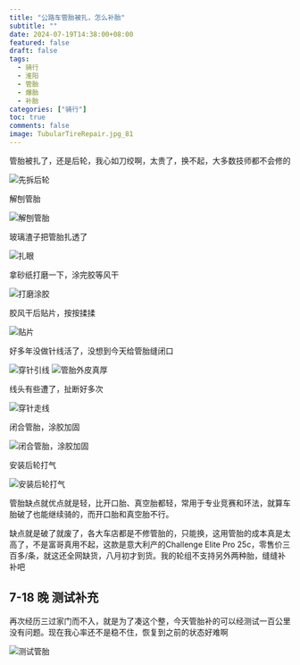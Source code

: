 ```yaml
---
title: "公路车管胎被扎，怎么补胎"
subtitle: ""
date: 2024-07-19T14:38:00+08:00
featured: false
draft: false
tags:
  - 骑行
  - 淮阳
  - 管胎
  - 爆胎
  - 补胎
categories: ["骑行"]
toc: true
comments: false
image: TubularTireRepair.jpg_81
---
```



管胎被扎了，还是后轮，我心如刀绞啊，太贵了，换不起，大多数技师都不会修的

<Img src="20240718143947.jpg" alt="先拆后轮" />

解刨管胎

<Img src="cc9a297937f92440c3d0eec0ce93932.jpg" alt="解刨管胎" />

玻璃渣子把管胎扎透了

<Img src="202407181439481.jpg" alt="扎眼" />

拿砂纸打磨一下，涂完胶等风干

<Img src="202407181439482.jpg" alt="打磨涂胶" />

胶风干后贴片，按按揉揉

<Img src="20240718143949.jpg" alt="贴片" />

好多年没做针线活了，没想到今天给管胎缝闭口

<Img src="202407181439491.jpg" alt="穿针引线" />

<Img src="202407181439492.jpg" alt="管胎外皮真厚" />

线头有些遭了，扯断好多次

<Img src="202407181439493.jpg" alt="穿针走线" />

闭合管胎，涂胶加固

<Img src="20240718143950.jpg" alt="闭合管胎，涂胶加固" />

安装后轮打气

<Img src="20240718143919.jpg" alt="安装后轮打气" />

管胎缺点就优点就是轻，比开口胎、真空胎都轻，常用于专业竞赛和环法，就算车胎破了也能继续骑的，而开口胎和真空胎不行。

缺点就是破了就废了，各大车店都是不修管胎的，只能换，这用管胎的成本真是太高了，不是富哥真用不起，这款是意大利产的Challenge Elite Pro 25c，零售价三百多/条，就这还全网缺货，八月初才到货。我的轮组不支持另外两种胎，缝缝补补吧

## 7-18 晚 测试补充

再次经历三过家门而不入，就是为了凑这个整，今天管胎补的可以经测试一百公里没有问题。现在我心率还不是稳不住，恢复到之前的状态好难啊

<Img src="21957e908521d8e718c6661e9b79a51.jpg" alt="测试管胎" exif="false" />